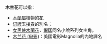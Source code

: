 '''木兰花'''可以指：
*[[木蘭屬|木蘭屬]]植物的[[花|花]]
* [[词牌|词牌]][[玉楼春|玉楼春]]的別名；
* [[女黑俠木蘭花|女黑俠木蘭花]]，[[倪匡|倪匡]]同名小說系列女主角。
* [[木兰花_(电影)|木兰花 (电影)]]：美國電影Magnolia的內地譯名
{{disambig|Cat=三字作品消歧义}}